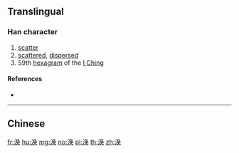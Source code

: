 {{character info/new}}
{{also|渙}}
==Translingual==

===Han character===
{{Han char|rn=85|rad=水|as=07|sn=10|four=|canj=ENBK,XENBK|ids=⿰氵奂}}

# [[scatter]]
# [[scattered]], [[dispersed]]
# 59th [[hexagram]] of the [[I Ching]]

====References====
* {{Han ref|kx=0627.311|hdz=31631.010|uh=6DA3|ud=28067}}

----

==Chinese==
{{zh-see|渙}}

[[fr:涣]]
[[hu:涣]]
[[mg:涣]]
[[no:涣]]
[[pl:涣]]
[[th:涣]]
[[zh:涣]]